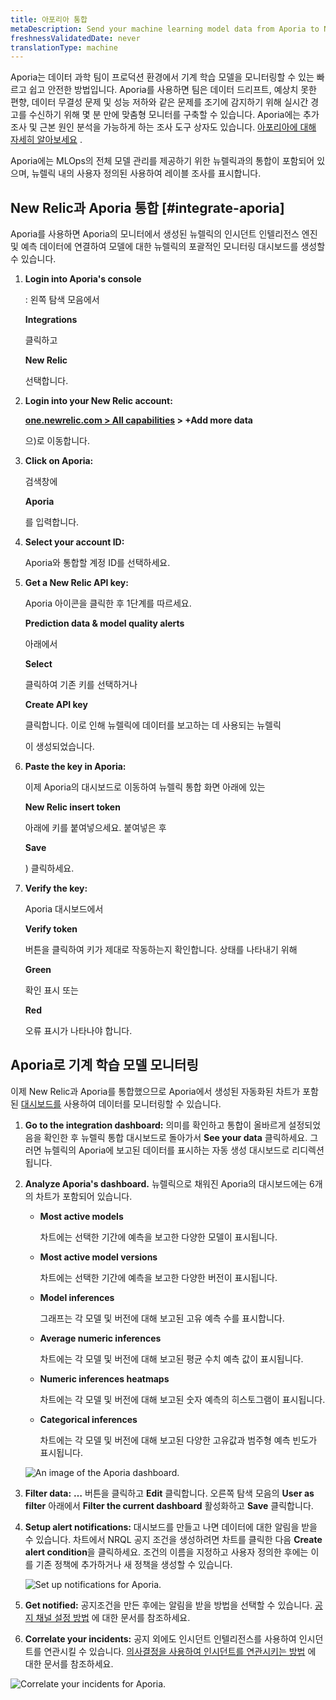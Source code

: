 ```yaml
---
title: 아포리아 통합
metaDescription: Send your machine learning model data from Aporia to New Relic to understand your model's performance.
freshnessValidatedDate: never
translationType: machine
---
```





Aporia는 데이터 과학 팀이 프로덕션 환경에서 기계 학습 모델을 모니터링할 수 있는 빠르고 쉽고 안전한 방법입니다. Aporia를 사용하면 팀은 데이터 드리프트, 예상치 못한 편향, 데이터 무결성 문제 및 성능 저하와 같은 문제를 조기에 감지하기 위해 실시간 경고를 수신하기 위해 몇 분 만에 맞춤형 모니터를 구축할 수 있습니다. Aporia에는 추가 조사 및 근본 원인 분석을 가능하게 하는 조사 도구 상자도 있습니다. [아포리아에 대해 자세히 알아보세요](https://www.aporia.com) .

Aporia에는 MLOps의 전체 모델 관리를 제공하기 위한 뉴렐릭과의 통합이 포함되어 있으며, 뉴렐릭 내의 사용자 정의된 <InlinePopover type="dashboards"/>사용하여 레이블 조사를 표시합니다.

## New Relic과 Aporia 통합 [#integrate-aporia]

Aporia를 사용하면 Aporia의 모니터에서 생성된 <InlinePopover type="alerts"/>뉴렐릭의 인시던트 인텔리전스 엔진 및 예측 데이터에 연결하여 모델에 대한 뉴렐릭의 포괄적인 모니터링 대시보드를 생성할 수 있습니다.

1. <DoNotTranslate>**Login into Aporia's console**</DoNotTranslate>

   : 왼쪽 탐색 모음에서

   <DoNotTranslate>**Integrations**</DoNotTranslate>

   클릭하고

   <DoNotTranslate>**New Relic**</DoNotTranslate>

   선택합니다.

2. <DoNotTranslate>**Login into your New Relic account:**</DoNotTranslate>

   <DoNotTranslate>**[one.newrelic.com > All capabilities](https://one.newrelic.com/all-capabilities) > +Add more data**</DoNotTranslate>

   으)로 이동합니다.

3. <DoNotTranslate>**Click on Aporia:**</DoNotTranslate>

   검색창에

   <DoNotTranslate>**Aporia**</DoNotTranslate>

   를 입력합니다.

4. <DoNotTranslate>**Select your account ID:**</DoNotTranslate>

   Aporia와 통합할 계정 ID를 선택하세요.

5. <DoNotTranslate>**Get a New Relic API key:**</DoNotTranslate>

   Aporia 아이콘을 클릭한 후 1단계를 따르세요.

   <DoNotTranslate>**Prediction data & model quality alerts**</DoNotTranslate>

   아래에서

   <DoNotTranslate>**Select**</DoNotTranslate>

   클릭하여 기존 키를 선택하거나

   <DoNotTranslate>**Create API key**</DoNotTranslate>

   클릭합니다. 이로 인해 뉴렐릭에 데이터를 보고하는 데 사용되는 뉴렐릭

   <InlinePopover type="licenseKey"/>

   이 생성되었습니다.

6. <DoNotTranslate>**Paste the key in Aporia:**</DoNotTranslate>

   이제 Aporia의 대시보드로 이동하여 뉴렐릭 통합 화면 아래에 있는

   <DoNotTranslate>**New Relic insert token**</DoNotTranslate>

   아래에 키를 붙여넣으세요. 붙여넣은 후

   <DoNotTranslate>**Save**</DoNotTranslate>

   ) 클릭하세요.

7. <DoNotTranslate>**Verify the key:**</DoNotTranslate>

   Aporia 대시보드에서

   <DoNotTranslate>**Verify token**</DoNotTranslate>

   버튼을 클릭하여 키가 제대로 작동하는지 확인합니다. 상태를 나타내기 위해

   <DoNotTranslate>**Green**</DoNotTranslate>

   확인 표시 또는

   <DoNotTranslate>**Red**</DoNotTranslate>

   오류 표시가 나타나야 합니다.

<InstallFeedback/>

## Aporia로 기계 학습 모델 모니터링

이제 New Relic과 Aporia를 통합했으므로 Aporia에서 생성된 자동화된 차트가 포함된 [대시보드를](/docs/query-your-data/explore-query-data/dashboards/introduction-dashboards/) 사용하여 데이터를 모니터링할 수 있습니다.

1. <DoNotTranslate>**Go to the integration dashboard:**</DoNotTranslate> 의미를 확인하고 통합이 올바르게 설정되었음을 확인한 후 뉴렐릭 통합 대시보드로 돌아가서 <DoNotTranslate>**See your data**</DoNotTranslate> 클릭하세요. 그러면 뉴렐릭의 Aporia에 보고된 데이터를 표시하는 자동 생성 대시보드로 리디렉션됩니다.

2. <DoNotTranslate>**Analyze Aporia's dashboard.**</DoNotTranslate> 뉴렐릭으로 채워진 Aporia의 대시보드에는 6개의 차트가 포함되어 있습니다.

   * <DoNotTranslate>**Most active models**</DoNotTranslate>

     차트에는 선택한 기간에 예측을 보고한 다양한 모델이 표시됩니다.

   * <DoNotTranslate>**Most active model versions**</DoNotTranslate>

     차트에는 선택한 기간에 예측을 보고한 다양한 버전이 표시됩니다.

   * <DoNotTranslate>**Model inferences**</DoNotTranslate>

     그래프는 각 모델 및 버전에 대해 보고된 고유 예측 수를 표시합니다.

   * <DoNotTranslate>**Average numeric inferences**</DoNotTranslate>

     차트에는 각 모델 및 버전에 대해 보고된 평균 수치 예측 값이 표시됩니다.

   * <DoNotTranslate>**Numeric inferences heatmaps**</DoNotTranslate>

     차트에는 각 모델 및 버전에 대해 보고된 숫자 예측의 히스토그램이 표시됩니다.

   * <DoNotTranslate>**Categorical inferences**</DoNotTranslate>

     차트에는 각 모델 및 버전에 대해 보고된 다양한 고유값과 범주형 예측 빈도가 표시됩니다.

   <img
     title="An image of the Aporia dashboard"
     alt="An image of the Aporia dashboard."
     src={modelperformancemonitoringAporiaDashboard}
   />

3. <DoNotTranslate>**Filter data:**</DoNotTranslate> <DoNotTranslate>**…**</DoNotTranslate> 버튼을 클릭하고 <DoNotTranslate>**Edit**</DoNotTranslate> 클릭합니다. 오른쪽 탐색 모음의 <DoNotTranslate>**User as filter**</DoNotTranslate> 아래에서 <DoNotTranslate>**Filter the current dashboard**</DoNotTranslate> 활성화하고 <DoNotTranslate>**Save**</DoNotTranslate> 클릭합니다.

4. <DoNotTranslate>**Setup alert notifications:**</DoNotTranslate> 대시보드를 만들고 나면 데이터에 대한 알림을 받을 수 있습니다. 차트에서 NRQL 공지 조건을 생성하려면 차트를 클릭한 다음 <DoNotTranslate>**Create alert condition**</DoNotTranslate>을 클릭하세요. 조건의 이름을 지정하고 사용자 정의한 후에는 이를 기존 정책에 추가하거나 새 정책을 생성할 수 있습니다.

   <img
     title="Set up notifications for Aporia"
     alt="Set up notifications for Aporia."
     src={modelperformancemonitoringAporiaCreateAlert}
   />

5. <DoNotTranslate>**Get notified:**</DoNotTranslate> 공지조건을 만든 후에는 알림을 받을 방법을 선택할 수 있습니다. [공지 채널 설정 방법](/docs/alerts-applied-intelligence/new-relic-alerts/alert-notifications/notification-channels-control-where-send-alerts) 에 대한 문서를 참조하세요.

6. <DoNotTranslate>**Correlate your incidents:**</DoNotTranslate> 공지 외에도 인시던트 인텔리전스를 사용하여 인시던트를 연관시킬 수 있습니다. [의사결정을 사용하여 인시던트를 연관시키는 방법](/docs/alerts-applied-intelligence/applied-intelligence/incident-intelligence/change-applied-intelligence-correlation-logic-decisions) 에 대한 문서를 참조하세요.

<img
  title="Correlate your incidents for Aporia"
  alt="Correlate your incidents for Aporia."
  src={modelperformancemonitoringAporiaCorrelation}
/>